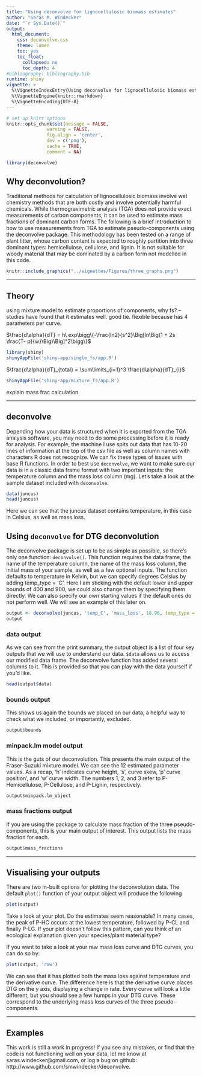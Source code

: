 ```yaml
---
title: "Using deconvolve for lignocellulosic biomass estimates"
author: "Saras M. Windecker"
date: "`r Sys.Date()`"
output:
  html_document:
    css: deconvolve.css
    theme: lumen
    toc: yes
    toc_float:
      collapsed: no
      toc_depth: 4
#bibliography: bibliography.bib
runtime: shiny
vignette: >
  %\VignetteIndexEntry{Using deconvolve for lignocellulosic biomass estimates}
  %\VignetteEngine{knitr::rmarkdown}
  %\VignetteEncoding{UTF-8}
---
```


```r
# set up knitr options
knitr::opts_chunk$set(message = FALSE,
               warning = FALSE,
               fig.align = 'center',
               dev = c('png'),
               cache = TRUE,
               comment = NA)
```

```r
library(deconvolve)
```

## Why deconvolution?

Traditional methods for calculation of lignocellulosic biomass involve wet chemistry methods that are both costly and involve potentially harmful chemicals. While thermogravimetric analysis (TGA) does not provide exact measurements of carbon components, it can be used to estimate mass fractions of dominant carbon forms. The following is a brief introduction to how to use measurements from TGA to estimate pseudo-components using the deconvolve package. This methodology has been tested on a range of plant litter, whose carbon content is expected to roughly partition into three dominant types: hemicellulose, cellulose, and lignin. It is not suitable for woody material that may be dominated by a carbon form not modelled in this code.


```r
knitr::include_graphics("../vignettes/Figures/three_graphs.png")
```

<hr>

## Theory
using mixture model to estimate proportions of components, 
why fs? -- studies have found that it estimates well. good tie. flexible because has 4 parameters per curve. 

$\frac{d\alpha}{dT} = h\ exp\bigg\{-\frac{ln2}{s^2}\Big[ln\Big(1 + 2s \frac{T- p}{w}\Big)\Big]^2\bigg\}$
```r
library(shiny)
shinyAppFile('shiny-app/single_fs/app.R')
```

$\frac{d\alpha}{dT}_{total} = \sum\limits_{i=1}^3 \frac{d\alpha}{dT}_{i}$
```r
shinyAppFile('shiny-app/mixture_fs/app.R')
```

explain mass frac calculation

<hr>

## deconvolve

Depending how your data is structured when it is exported from the TGA analysis software, you may need to do some processing before it is ready for analysis. For example, the machine I use spits out data that has 10-20 lines of information at the top of the csv file as well as column names with characters R does not recognize. We can fix these types of issues with base R functions. In order to best use `deconvolve`, we want to make sure our data is in a classic data frame format with two important inputs: the temperature column and the mass loss column (mg). Let's take a look at the sample dataset included with `deconvolve`. 

``` r
data(juncus)
head(juncus)
```

Here we can see that the juncus dataset contains temperature, in this case in Celsius, as well as mass loss. 

## Using `deconvolve` for DTG deconvolution

The deconvolve package is set up to be as simple as possible, so there's only one function: `deconvolve()`. This function requires the data frame, the name of the temperature column, the name of the mass loss column, the initial mass of your sample, as well as a few optional inputs. The function defaults to temperature in Kelvin, but we can specify degrees Celsius by adding temp_type = 'C'. Here I am sticking with the default lower and upper bounds of 400 and 900, we could also change them by specifying them directly. We can also specify our own starting values if the default ones do not perform well. We will see an example of this later on. 

```r
output <- deconvolve(juncus, 'temp_C', 'mass_loss', 18.96, temp_type = 'C')
output
```

### data output
As we can see from the print summary, the output object is a list of four key outputs that we will use to understand our data. `$data` allows us to access our modified data frame. The deconvolve function has added several columns to it. This is provided so that you can play with the data yourself if you'd like.

```r
head(output$data)
```

### bounds output
This shows us again the bounds we placed on our data, a helpful way to check what we included, or importantly, excluded.

```r
output$bounds
```

### minpack.lm model output
This is the guts of our deconvolution. This presents the main output of the Fraser-Suzuki mixture model. We can see the 12 estimated parameter values. As a recap, 'h' indicates curve height, 's', curve skew, 'p' curve position', and 'w' curve width. The numbers 1, 2, and 3 refer to P-Hemicellulose, P-Cellulose, and P-Lignin, respectively. 

```r
output$minpack.lm_object
```

### mass fractions output
If you are using the package to calculate mass fraction of the three pseudo-components, this is your main output of interest. This output lists the mass fraction for each.

```r
output$mass_fractions
```

<hr>

## Visualising your outputs
There are two in-built options for plotting the deconvolution data. The default `plot()` function of your output object will produce the following

```r
plot(output)
```

Take a look at your plot. Do the estimates seem reasonable? In many cases, the peak of P-HC occurs at the lowest temperature, followed by P-CL and finally P-LG. If your plot doesn't follow this pattern, can you think of an ecological explanation given your species/plant material type? 

If you want to take a look at your raw mass loss curve and DTG curves, you can do so by: 

```r
plot(output, 'raw')
```

We can see that it has plotted both the mass loss against temperature and the derivative curve. The difference here is that the derivative curve places DTG on the y axis, displaying a change in rate. Every curve will look a little different, but you should see a few humps in your DTG curve. These correspond to the underlying mass loss curves of the three pseudo-components. 


<hr>


## Examples


This work is still a work in progress! If you see any mistakes, or find that the code is not functioning well on your data, let me know at saras.windecker@gmail.com, or log a bug on github: http://www.github.com/smwindecker/deconvolve.

